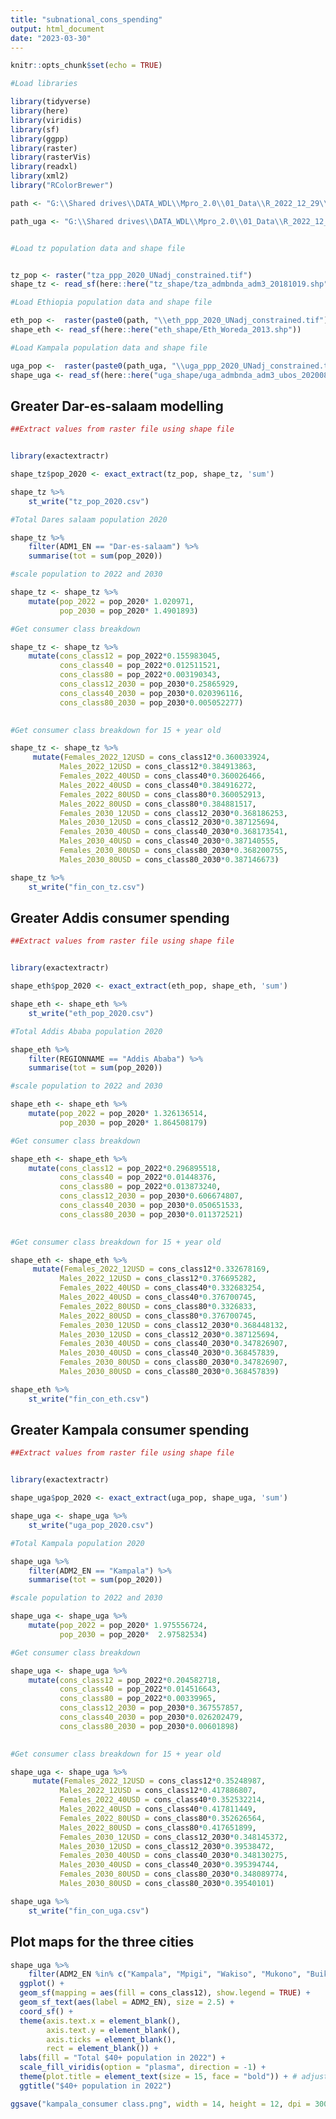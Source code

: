 ```yaml
---
title: "subnational_cons_spending"
output: html_document
date: "2023-03-30"
---
```


```r
knitr::opts_chunk$set(echo = TRUE)
```


```r
#Load libraries

library(tidyverse)
library(here)
library(viridis)
library(sf)
library(ggpp)
library(raster)
library(rasterVis)
library(readxl)
library(xml2)
library("RColorBrewer")
```


```r

path <- "G:\\Shared drives\\DATA_WDL\\Mpro_2.0\\01_Data\\R_2022_12_29\\2023_01_23_2017ppp\\01_inputs\\population\\World pop\\Ethiopia"

path_uga <- "G:\\Shared drives\\DATA_WDL\\Mpro_2.0\\01_Data\\R_2022_12_29\\2023_01_23_2017ppp\\01_inputs\\population\\World pop\\Uganda"


#Load tz population data and shape file


tz_pop <- raster("tza_ppp_2020_UNadj_constrained.tif")
shape_tz <- read_sf(here::here("tz_shape/tza_admbnda_adm3_20181019.shp")) 

#Load Ethiopia population data and shape file

eth_pop <-  raster(paste0(path, "\\eth_ppp_2020_UNadj_constrained.tif"))
shape_eth <- read_sf(here::here("eth_shape/Eth_Woreda_2013.shp")) 

#Load Kampala population data and shape file

uga_pop <-  raster(paste0(path_uga, "\\uga_ppp_2020_UNadj_constrained.tif"))
shape_uga <- read_sf(here::here("uga_shape/uga_admbnda_adm3_ubos_20200824.shp")) 


```



## Greater Dar-es-salaam modelling
```r
##Extract values from raster file using shape file


library(exactextractr)

shape_tz$pop_2020 <- exact_extract(tz_pop, shape_tz, 'sum')

shape_tz %>% 
    st_write("tz_pop_2020.csv")

```


```r
#Total Dares salaam population 2020

shape_tz %>% 
    filter(ADM1_EN == "Dar-es-salaam") %>% 
    summarise(tot = sum(pop_2020))

```


```r
#scale population to 2022 and 2030

shape_tz <- shape_tz %>% 
    mutate(pop_2022 = pop_2020* 1.020971,
           pop_2030 = pop_2020* 1.4901893)
```

```r
#Get consumer class breakdown

shape_tz <- shape_tz %>% 
    mutate(cons_class12 = pop_2022*0.155983045,
           cons_class40 = pop_2022*0.012511521,
           cons_class80 = pop_2022*0.003190343,
           cons_class12_2030 = pop_2030*0.25865929,
           cons_class40_2030 = pop_2030*0.020396116,
           cons_class80_2030 = pop_2030*0.005052277)
    

```

```r
#Get consumer class breakdown for 15 + year old

shape_tz <- shape_tz %>% 
     mutate(Females_2022_12USD = cons_class12*0.360033924,
           Males_2022_12USD = cons_class12*0.384913863,
           Females_2022_40USD = cons_class40*0.360026466,
           Males_2022_40USD = cons_class40*0.384916272,
           Females_2022_80USD = cons_class80*0.360052913,
           Males_2022_80USD = cons_class80*0.384881517,
           Females_2030_12USD = cons_class12_2030*0.368186253,
           Males_2030_12USD = cons_class12_2030*0.387125694,
           Females_2030_40USD = cons_class40_2030*0.368173541,
           Males_2030_40USD = cons_class40_2030*0.387140555,
           Females_2030_80USD = cons_class80_2030*0.368200755,
           Males_2030_80USD = cons_class80_2030*0.387146673)

```

```r
shape_tz %>% 
    st_write("fin_con_tz.csv")
```


## Greater Addis consumer spending
```r
##Extract values from raster file using shape file


library(exactextractr)

shape_eth$pop_2020 <- exact_extract(eth_pop, shape_eth, 'sum')

shape_eth <- shape_eth %>% 
    st_write("eth_pop_2020.csv")

```


```r
#Total Addis Ababa population 2020

shape_eth %>% 
    filter(REGIONNAME == "Addis Ababa") %>% 
    summarise(tot = sum(pop_2020))

```


```r
#scale population to 2022 and 2030

shape_eth <- shape_eth %>% 
    mutate(pop_2022 = pop_2020* 1.326136514,
           pop_2030 = pop_2020* 1.864508179)
```



```r
#Get consumer class breakdown

shape_eth <- shape_eth %>% 
    mutate(cons_class12 = pop_2022*0.296895518,
           cons_class40 = pop_2022*0.01448376,
           cons_class80 = pop_2022*0.013873240,
           cons_class12_2030 = pop_2030*0.606674807,
           cons_class40_2030 = pop_2030*0.050651533,
           cons_class80_2030 = pop_2030*0.011372521)
    

```


```r
#Get consumer class breakdown for 15 + year old

shape_eth <- shape_eth %>% 
     mutate(Females_2022_12USD = cons_class12*0.332678169,
           Males_2022_12USD = cons_class12*0.376695282,
           Females_2022_40USD = cons_class40*0.332683254,
           Males_2022_40USD = cons_class40*0.376700745,
           Females_2022_80USD = cons_class80*0.3326833,
           Males_2022_80USD = cons_class80*0.376700745,
           Females_2030_12USD = cons_class12_2030*0.368448132,
           Males_2030_12USD = cons_class12_2030*0.387125694,
           Females_2030_40USD = cons_class40_2030*0.347826907,
           Males_2030_40USD = cons_class40_2030*0.368457839,
           Females_2030_80USD = cons_class80_2030*0.347826907,
           Males_2030_80USD = cons_class80_2030*0.368457839)

```



```r

shape_eth %>% 
    st_write("fin_con_eth.csv")

```


## Greater Kampala consumer spending
```r
##Extract values from raster file using shape file


library(exactextractr)

shape_uga$pop_2020 <- exact_extract(uga_pop, shape_uga, 'sum')

shape_uga <- shape_uga %>% 
    st_write("uga_pop_2020.csv")

```


```r
#Total Kampala population 2020

shape_uga %>% 
    filter(ADM2_EN == "Kampala") %>% 
    summarise(tot = sum(pop_2020))

```


```r
#scale population to 2022 and 2030

shape_uga <- shape_uga %>% 
    mutate(pop_2022 = pop_2020* 1.975556724,
           pop_2030 = pop_2020*  2.97582534)
```



```r
#Get consumer class breakdown

shape_uga <- shape_uga %>% 
    mutate(cons_class12 = pop_2022*0.204582718,
           cons_class40 = pop_2022*0.014516643,
           cons_class80 = pop_2022*0.00339965,
           cons_class12_2030 = pop_2030*0.367557857,
           cons_class40_2030 = pop_2030*0.026202479,
           cons_class80_2030 = pop_2030*0.00601898)
    

```


```r
#Get consumer class breakdown for 15 + year old

shape_uga <- shape_uga %>% 
     mutate(Females_2022_12USD = cons_class12*0.35248987,
           Males_2022_12USD = cons_class12*0.417886807,
           Females_2022_40USD = cons_class40*0.352532214,
           Males_2022_40USD = cons_class40*0.417811449,
           Females_2022_80USD = cons_class80*0.352626564,
           Males_2022_80USD = cons_class80*0.417651899,
           Females_2030_12USD = cons_class12_2030*0.348145372,
           Males_2030_12USD = cons_class12_2030*0.39538472,
           Females_2030_40USD = cons_class40_2030*0.348130275,
           Males_2030_40USD = cons_class40_2030*0.395394744,
           Females_2030_80USD = cons_class80_2030*0.348089774,
           Males_2030_80USD = cons_class80_2030*0.39540101)

```


```r

shape_uga %>% 
    st_write("fin_con_uga.csv")

```
## Plot maps for the three cities
```r
shape_uga %>% 
    filter(ADM2_EN %in% c("Kampala", "Mpigi", "Wakiso", "Mukono", "Buikwe", "Luwero")) %>% 
  ggplot() + 
  geom_sf(mapping = aes(fill = cons_class12), show.legend = TRUE) +
  geom_sf_text(aes(label = ADM2_EN), size = 2.5) + 
  coord_sf() +
  theme(axis.text.x = element_blank(),
        axis.text.y = element_blank(),
        axis.ticks = element_blank(),
        rect = element_blank()) +
  labs(fill = "Total $40+ population in 2022") +
  scale_fill_viridis(option = "plasma", direction = -1) +
  theme(plot.title = element_text(size = 15, face = "bold")) + # adjust plot subtitle size
  ggtitle("$40+ population in 2022") 

ggsave("kampala_consumer class.png", width = 14, height = 12, dpi = 300, bg = "white" )



```



